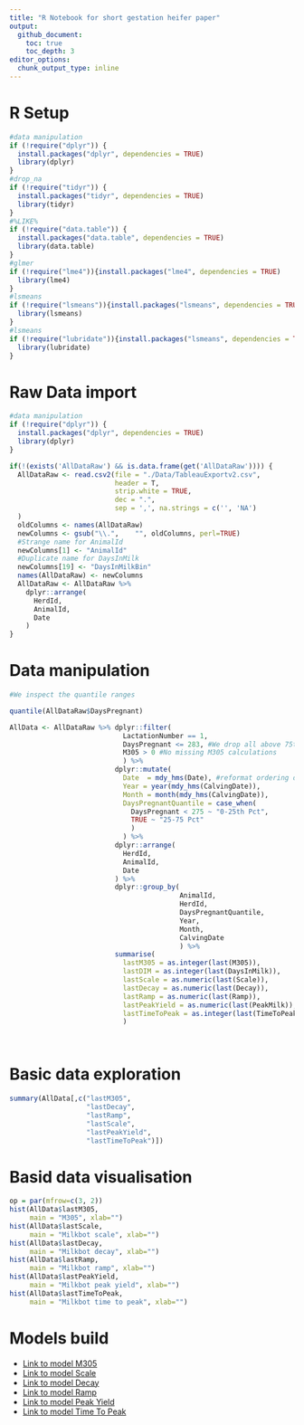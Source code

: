 ```yaml
---
title: "R Notebook for short gestation heifer paper"
output: 
  github_document:
    toc: true
    toc_depth: 3
editor_options: 
  chunk_output_type: inline
---
```


# R Setup

```r
#data manipulation
if (!require("dplyr")) {
  install.packages("dplyr", dependencies = TRUE)
  library(dplyr)
}
#drop_na
if (!require("tidyr")) {
  install.packages("tidyr", dependencies = TRUE)
  library(tidyr)
}
#%LIKE%
if (!require("data.table")) {
  install.packages("data.table", dependencies = TRUE)
  library(data.table)
}
#glmer
if (!require("lme4")){install.packages("lme4", dependencies = TRUE)
  library(lme4)
}
#lsmeans
if (!require("lsmeans")){install.packages("lsmeans", dependencies = TRUE)
  library(lsmeans)
}
#lsmeans
if (!require("lubridate")){install.packages("lsmeans", dependencies = TRUE)
  library(lubridate)
}
```

# Raw Data import

```r
#data manipulation
if (!require("dplyr")) {
  install.packages("dplyr", dependencies = TRUE)
  library(dplyr)
}

if(!(exists('AllDataRaw') && is.data.frame(get('AllDataRaw')))) {
  AllDataRaw <- read.csv2(file = "./Data/TableauExportv2.csv", 
                          header = T,
                          strip.white = TRUE,
                          dec = ".",
                          sep = ',', na.strings = c('', 'NA')
  )
  oldColumns <- names(AllDataRaw)
  newColumns <- gsub("\\.",    "", oldColumns, perl=TRUE)
  #Strange name for AnimalId
  newColumns[1] <- "AnimalId"
  #Duplicate name for DaysInMilk
  newColumns[19] <- "DaysInMilkBin"
  names(AllDataRaw) <- newColumns
  AllDataRaw <- AllDataRaw %>% 
    dplyr::arrange(
      HerdId,
      AnimalId,
      Date
    )
}
```

# Data manipulation

```r
#We inspect the quantile ranges

quantile(AllDataRaw$DaysPregnant)

AllData <- AllDataRaw %>% dplyr::filter(
                            LactationNumber == 1,
                            DaysPregnant <= 283, #We drop all above 75th percentile because no interest at this stage, missing inseminations?
                            M305 > 0 #No missing M305 calculations
                            ) %>% 
                          dplyr::mutate(
                            Date  = mdy_hms(Date), #reformat ordering date
                            Year = year(mdy_hms(CalvingDate)),
                            Month = month(mdy_hms(CalvingDate)),
                            DaysPregnantQuantile = case_when(
                              DaysPregnant < 275 ~ "0-25th Pct",
                              TRUE ~ "25-75 Pct"
                              )
                            ) %>%
                          dplyr::arrange(
                            HerdId,
                            AnimalId,
                            Date
                          ) %>%
                          dplyr::group_by(
                                          AnimalId,
                                          HerdId,
                                          DaysPregnantQuantile,
                                          Year,
                                          Month,
                                          CalvingDate
                                          ) %>% 
                          summarise(
                            lastM305 = as.integer(last(M305)),
                            lastDIM = as.integer(last(DaysInMilk)),
                            lastScale = as.numeric(last(Scale)),
                            lastDecay = as.numeric(last(Decay)),
                            lastRamp = as.numeric(last(Ramp)),
                            lastPeakYield = as.numeric(last(PeakMilk)),
                            lastTimeToPeak = as.integer(last(TimeToPeak))
                            )

                                        
```

# Basic data exploration

```r
summary(AllData[,c("lastM305",
                   "lastDecay",
                   "lastRamp",
                   "lastScale",
                   "lastPeakYield",
                   "lastTimeToPeak")])
```

# Basid data visualisation

```r
op = par(mfrow=c(3, 2))
hist(AllData$lastM305,
     main = "M305", xlab="")
hist(AllData$lastScale,
     main = "Milkbot scale", xlab="")
hist(AllData$lastDecay,
     main = "Milkbot decay", xlab="")
hist(AllData$lastRamp,
     main = "Milkbot ramp", xlab="")
hist(AllData$lastPeakYield,
     main = "Milkbot peak yield", xlab="")
hist(AllData$lastTimeToPeak,
     main = "Milkbot time to peak", xlab="")

```

# Models build

* [Link to model M305](Models/M305)
* [Link to model Scale](Models/Scale)
* [Link to model Decay](Models/Decay)
* [Link to model Ramp](Models/Ramp.md)
* [Link to model Peak Yield](Models/PeakYield.md)
* [Link to model Time To Peak](Models/TimeToPeak.md)
